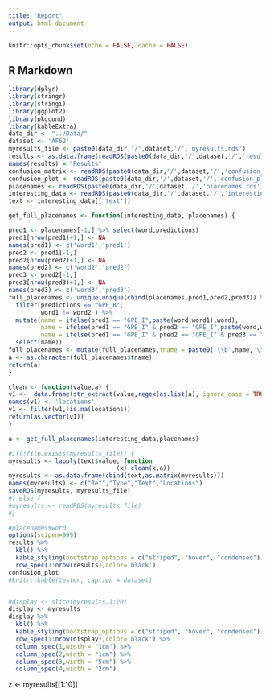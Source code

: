```yaml
---
title: "Report"
output: html_document
---
```


```r
knitr::opts_chunk$set(echo = FALSE, cache = FALSE)
```

## R Markdown


```r
library(dplyr)
library(stringr)
library(stringi)
library(ggplot2)
library(pkgcond)
library(kableExtra)
data_dir <- "../Data/"
dataset <- 'AF62'
myresults_file <- paste0(data_dir,'/',dataset,'/','myresults.rds')
results <- as.data.frame(readRDS(paste0(data_dir,'/',dataset,'/','results.rds')))
names(results) = "Results"
confusion_matrix <- readRDS(paste0(data_dir,'/',dataset,'/','confusion_matrix.rds'))
confusion_plot <- readRDS(paste0(data_dir,'/',dataset,'/','confusion_plot.rds'))
placenames <- readRDS(paste0(data_dir,'/',dataset,'/','placenames.rds'))
interesting_data <- readRDS(paste0(data_dir,'/',dataset,'/','interesting_data.rds'))
text <- interesting_data[['text']]

get_full_placenames <- function(interesting_data, placenames) {

pred1 <- placenames[-1,] %>% select(word,predictions)
pred1[nrow(pred1)+1,] <- NA
names(pred1) <- c('word1','pred1')
pred2 <- pred1[-1,]
pred2[nrow(pred2)+1,] <- NA
names(pred2) <- c('word2','pred2')
pred3 <- pred2[-1,]
pred3[nrow(pred3)+1,] <- NA
names(pred3) <- c('word3','pred3')
full_placenames <- unique(unique(cbind(placenames,pred1,pred2,pred3)) %>%
  filter(predictions == "GPE_B",
         word1 != word2 ) %>%
  mutate(name = ifelse(pred1 == "GPE_I",paste(word,word1),word),
         name = ifelse(pred1 == "GPE_I" & pred2 == "GPE_I",paste(word,word1,word2),name),
         name = ifelse(pred1 == "GPE_I" & pred2 == "GPE_I" & pred3 == "GPE_I", paste(word,word1,word2,word3),name)) %>%
  select(name))
full_placenames <- mutate(full_placenames,tname = paste0('\\b',name,'\\b'))
a <- as.character(full_placenames$tname)
return(a)
}

clean <- function(value,a) {
v1 <-  data.frame(str_extract(value,regex(as.list(a), ignore_case = TRUE)))
names(v1) <- 'locations'
v1 <- filter(v1,!is.na(locations))
return(as.vector(v1))
}

a <- get_full_placenames(interesting_data,placenames)

#if(!file.exists(myresults_file)) {
myresults <- lapply(text$value, function
                              (x) clean(x,a))
myresults <- as.data.frame(cbind(text,as.matrix(myresults)))
names(myresults) <- c("Ref","Type","Text","Locations")
saveRDS(myresults, myresults_file)
#} else {
#myresults <- readRDS(myresults_file)
#}

```

```r
#placenames$word
options(scipen=999)
results %>%
  kbl() %>%
  kable_styling(bootstrap_options = c("striped", "hover", "condensed")) %>%
  row_spec(1:nrow(results),color='black')
confusion_plot
#knitr::kable(tester, caption = dataset)


#display <- slice(myresults,1:20)
display <- myresults
display %>%
  kbl() %>%
  kable_styling(bootstrap_options = c("striped", "hover", "condensed")) %>%
  row_spec(1:nrow(display),color='black') %>%
  column_spec(1,width = "1cm") %>%
  column_spec(2,width = "1cm") %>%
  column_spec(3,width = "5cm") %>%
  column_spec(4,width = "2cm")
```


z <- myresults[[1:10]]